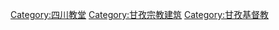 [[Category:四川教堂|Category:四川教堂]]
[[Category:甘孜宗教建筑|Category:甘孜宗教建筑]]
[[Category:甘孜基督教|Category:甘孜基督教]]